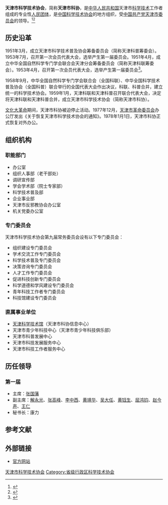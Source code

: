 {{Infobox PRCG
|机构名称 = 天津市科学技术协会
|color    = #014099
|标志1    =
|届数     = 九
|任期始   = 2019年10月
|任期终   =
|职位1    = 主席
|人员1    = [[饶子和|饶子和]]
|职位2    = 常务副主席
|人员2    = [[陆为民|陆为民]]
|职位3    = 副主席
|人员3    = [[张丽珠|张丽珠]]、[[卢双盈|卢双盈]]、[[夏秋雨|夏秋雨]]、[[张泽峰|张泽峰]]、[[王树新|王树新]]、[[周其林|周其林]]、[[袁鹰|袁鹰]]、[[韩振勇|韩振勇]]
|组织法规 = 中国科学技术协会章程
|上级机构 = [[中国科学技术协会|中国科学技术协会]]
|机构类型 = [[人民团体|人民团体]]
|行政级别 = 正厅级
|中共上级 = [[中国共产党天津市委员会|中国共产党天津市委员会]]
|中共本级 = 中国共产党天津市科学技术协会党组
|场所1    = 天津市科学技术协会
|地址1    = 天津市[[和平区_(天津市)|和平区]]和平路287号
|时期1    =
|机构1    =
|电话1    = {{tel|86|22|27126422}}
|邮编1    = 300041
|官网1    = {{url|http://www.tast.org.cn/|官方网站}}
}}
'''天津市科学技术协会'''，简称'''天津市科协'''，是[[中华人民共和国|中华人民共和国]]天津市[[科学技术|科学技术]]工作者组成的专业性[[人民团体|人民团体]]，是[[中国科学技术协会|中国科学技术协会]]的地方组织，受[[中国共产党天津市委员会|中国共产党天津市委员会]]的领导。<ref>{{Cite book|title=中华人民共和国资料手册|author=蒋建华等主编|publisher=社会科学文献出版社|year=1999|isbn=|location=北京|pages=}}</ref><ref>{{Cite web|title=中国科学技术协会章程|url=http://www.cast.org.cn/col/col13/index.html|accessdate=2020-08-24|work=中国科学技术协会|archiveurl=https://web.archive.org/web/20181230171938/http://www.cast.org.cn/col/col13/index.html|archivedate=2018-12-30|dead-url=yes}}</ref>

== 历史沿革 ==
1951年3月，成立天津市科学技术普及协会筹备委员会（简称天津科普筹委会）。1953年7月，召开第一次会员代表大会，选举产生第一届委员会。1951年4月，成立中华全国自然科学专门学会联合会天津分会筹备委员会（简称天津科联筹委会）。1953年4月，召开第一次会员代表大会，选举产生第一届委员会<ref>{{cite book |editor=天津市地方志编修委员会 |title=天津通志·科学技术志 |date=1998 |publisher=天津社会科学院出版社 |isbn=7805636532 |page=80}}</ref>。

1958年9月，中华全国自然科学专门学会联合会（全国科联）、中华全国科学技术普及协会（全国科普）联合举行的全国代表大会作出决议，科联、科普合并，建立统一的科学技术协会。1959年1月，天津科联和天津科普召开联合代表大会，决定将天津科联和天津科普合并，成立天津市科学技术协会（简称天津市科协）。

[[文化大革命|文化大革命]]期间，天津市科协被迫停止活动。1977年12月，[[天津市革命委员会|天津市革命委员会]]办公厅发出《关于恢复天津市科学技术协会的通知》。1978年1月1日，天津市科协正式恢复对外办公。

== 组织机构 ==
=== 职能部门 ===
*办公室
*组织人事部（老干部处）
*调研宣传部
*学会学术部（院士专家部）
*科学技术普及部
*企业事业部
*天津市反邪教协会办公室
*机关党委办公室

=== 专门委员会 ===
天津市科学技术协会第九届常务委员会设有以下专门委员会：
*组织建设专门委员会
*学术交流工作专门委员会
*科学技术普及专门委员会
*决策咨询专门委员会
*人才工作专门委员会
*促进科技创新专门委员会
*科学道德和学风建设专门委员会
*青年科技工作者专门委员会
*科技馆建设专门委员会

=== 直属事业单位 ===
*[[天津科学技术馆|天津科学技术馆]]（天津市科协信息中心）
*天津市青少年科技中心（天津市青少年科技俱乐部）
*天津市科普发展中心
*天津市科技发展服务中心
*天津市科技工作者服务中心

== 历任领导 ==
=== 第一届 ===
* 主席：[[张国藩|张国藩]]
* 副主席：[[解永光|解永光]]、[[张高峰|张高峰]]、[[李中西|李中西]]、[[黄靖华|黄靖华]]、[[吴大任|吴大任]]、[[黄钰生|黄钰生]]、[[屈鸿钧|屈鸿钧]]、[[赵今声|赵今声]]、[[王仁|王仁]]
* 秘书长：康力

== 参考文献 ==
{{reflist}}

== 外部链接 ==
* [http://www.tast.org.cn/ 官方网站]{{Wayback|url=http://www.tast.org.cn/ |date=20200806163334 }}
{{中华人民共和国各省级行政区|科学技术协会}}

{{Authority control}}
[[Category:天津市科学技术协会|]]
[[Category:省级行政区科学技术协会|Category:省级行政区科学技术协会]]
